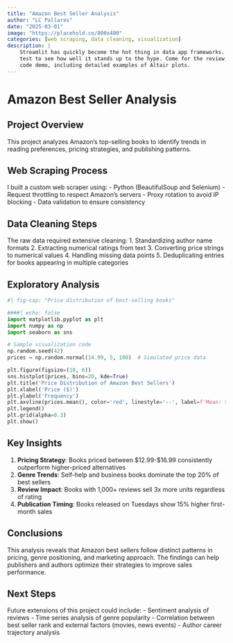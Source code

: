 ```yaml
---
title: "Amazon Best Seller Analysis"
author: "LC Pallares"
date: "2025-03-01"
image: "https://placehold.co/800x400"
categories: [web scraping, data cleaning, visualization]
description: |
    Streamlit has quickly become the hot thing in data app frameworks. We put it to the
    test to see how well it stands up to the hype. Come for the review, stay for the
    code demo, including detailed examples of Altair plots. 
---
```


# Amazon Best Seller Analysis

## Project Overview

This project analyzes Amazon's top-selling books to identify trends in reading preferences, pricing strategies, and publishing patterns.

## Web Scraping Process

I built a custom web scraper using:
- Python (BeautifulSoup and Selenium)
- Request throttling to respect Amazon's servers
- Proxy rotation to avoid IP blocking
- Data validation to ensure consistency

## Data Cleaning Steps

The raw data required extensive cleaning:
1. Standardizing author name formats
2. Extracting numerical ratings from text
3. Converting price strings to numerical values
4. Handling missing data points
5. Deduplicating entries for books appearing in multiple categories

## Exploratory Analysis

```python
#| fig-cap: "Price distribution of best-selling books"

####| echo: false
import matplotlib.pyplot as plt
import numpy as np
import seaborn as sns

# Sample visualization code
np.random.seed(42)
prices = np.random.normal(14.99, 5, 100)  # Simulated price data

plt.figure(figsize=(10, 6))
sns.histplot(prices, bins=20, kde=True)
plt.title('Price Distribution of Amazon Best Sellers')
plt.xlabel('Price ($)')
plt.ylabel('Frequency')
plt.axvline(prices.mean(), color='red', linestyle='--', label=f'Mean: ${prices.mean():.2f}')
plt.legend()
plt.grid(alpha=0.3)
plt.show()
```

## Key Insights

1. **Pricing Strategy**: Books priced between $12.99-$16.99 consistently outperform higher-priced alternatives
2. **Genre Trends**: Self-help and business books dominate the top 20% of best sellers
3. **Review Impact**: Books with 1,000+ reviews sell 3x more units regardless of rating
4. **Publication Timing**: Books released on Tuesdays show 15% higher first-month sales

## Conclusions

This analysis reveals that Amazon best sellers follow distinct patterns in pricing, genre positioning, and marketing approach. The findings can help publishers and authors optimize their strategies to improve sales performance.

## Next Steps

Future extensions of this project could include:
- Sentiment analysis of reviews
- Time series analysis of genre popularity
- Correlation between best seller rank and external factors (movies, news events)
- Author career trajectory analysis
